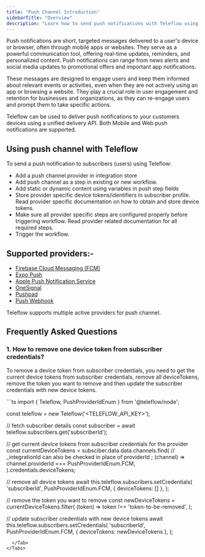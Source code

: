 ```yaml
---
title: "Push Channel Introduction"
sidebarTitle: "Overview"
description: "Learn how to send push notifications with Teleflow using external providers like FCM, Expo etc."
---
```


Push notifications are short, targeted messages delivered to a user's device or browser, often through mobile apps or websites. They serve as a powerful communication tool, offering real-time updates, reminders, and personalized content. Push notifications can range from news alerts and social media updates to promotional offers and important app notifications.

These messages are designed to engage users and keep them informed about relevant events or activities, even when they are not actively using an app or browsing a website. They play a crucial role in user engagement and retention for businesses and organizations, as they can re-engage users and prompt them to take specific actions.

Teleflow can be used to deliver push notifications to your customers devices using a unified delivery API. Both Mobile and Web push notifications are supported.

## Using push channel with Teleflow

To send a push notification to subscribers (users) using Teleflow:

- Add a push channel provider in integration store
- Add push channel as a step in existing or new workflow.
- Add static or dynamic content using variables in push step fields
- Store provider specific device tokens/identifiers in subscriber profile. Read provider specific documentation on how to obtain and store device tokens.
- Make sure all provider specific steps are configured properly before triggering workflow. Read provider related documentation for all required steps.
- Trigger the workflow.

## Supported providers:-

- [Firebase Cloud Messaging (FCM)](/channels-and-providers/push/fcm)
- [Expo Push](/channels-and-providers/push/expo-push)
- [Apple Push Notification Service](/channels-and-providers/push/apns)
- [OneSignal](/channels-and-providers/push/onesignal)
- [Pushpad](/channels-and-providers/push/pushpad)
- [Push Webhook](/channels-and-providers/push/push-webhook)

<Note>Teleflow supports multiple active providers for push channel.</Note>

<Snippet file="missing-provider.mdx" />

## Frequently Asked Questions

### 1. How to remove one device token from subscriber credentials?

To remove a device token from subscriber credentials, you need to get the current device tokens from subscriber credentials, remove all deviceTokens, remove the token you want to remove and then update the subscriber credentials with new device tokens.

<Tabs>
  <Tab title="Node.js">
```ts
import { Teleflow, PushProviderIdEnum } from '@teleflow/node';

const teleflow = new Teleflow('<TELEFLOW_API_KEY>');

// fetch subscriber details
const subscriber = await teleflow.subscribers.get('subscriberId');

// get current device tokens from subscriber credentials for the provider
const currentDeviceTokens = subsciber.data.data.channels.find(
    // _integrationId can also be checked in place of providerId ;
    (channel) => channel.providerId === PushProviderIdEnum.FCM,
).credentials.deviceTokens;

// remove all device tokens
await this.teleflow.subscribers.setCredentials(
    'subscriberId',
    PushProviderIdEnum.FCM,
    { deviceTokens: [] },
);

// remove the token you want to remove
const newDeviceTokens = currentDeviceTokens.filter(
    (token) => token !== 'token-to-be-removed',
);

// update subscriber credentials with new device tokens
await this.teleflow.subscribers.setCredentials(
    'subscriberId',
    PushProviderIdEnum.FCM,
    { deviceTokens: newDeviceTokens },
);
```
  </Tab>
</Tabs>

